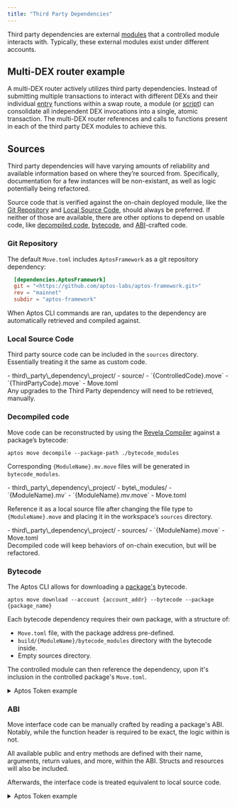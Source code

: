 ```yaml
---
title: "Third Party Dependencies"
---
```



Third party dependencies are external [modules](/build/smart-contracts/book/modules-and-scripts) that a controlled module interacts with. Typically, these external modules exist under different accounts.

## Multi-DEX router example

A multi-DEX router actively utilizes third party dependencies. Instead of submitting multiple transactions to interact with different DEXs and their individual [entry](/build/smart-contracts/book/functions.mdx#entry-modifier) functions within a swap route, a module (or [script](/build/smart-contracts/book/modules-and-scripts.mdx#scripts)) can consolidate all independent DEX invocations into a single, atomic transaction. The multi-DEX router references and calls to functions present in each of the third party DEX modules to achieve this.

## Sources

Third party dependencies will have varying amounts of reliability and available information based on where they’re sourced from. Specifically, documentation for a few instances will be non-existant, as well as logic potentially being refactored.

Source code that is verified against the on-chain deployed module, like the [Git Repository](#git-repository) and [Local Source Code](#local-source-code), should always be preferred. If neither of those are available, there are other options to depend on usable code, like [decompiled code](#decompiled-code), [bytecode](#bytecode), and [ABI](#abi)-crafted code.

### Git Repository

The default `Move.toml` includes `AptosFramework` as a git repository dependency:

```toml filename="Move.toml"
  [dependencies.AptosFramework]
  git = "<https://github.com/aptos-labs/aptos-framework.git>"
  rev = "mainnet"
  subdir = "aptos-framework"
```

When Aptos CLI commands are ran, updates to the dependency are automatically retrieved and compiled against.

### Local Source Code

Third party source code can be included in the `sources` directory. Essentially treating it the same as custom code.

<FileTree>
  - third\_party\_dependency\_project/
    - source/
      - `{ControlledCode}.move`
      - `{ThirdPartyCode}.move`
    - Move.toml
</FileTree>

<Aside type="caution" emoji="⚠️">
  Any upgrades to the Third Party dependency will need to be retrieved, manually.
</Aside>

### Decompiled code

Move code can be reconstructed by using the [Revela Compiler](https://aptoslabs.medium.com/move-revealed-the-revela-decompiler-b206eaf48b45#27ad) against a package’s bytecode:

```shellscript filename="Terminal"
aptos move decompile --package-path ./bytecode_modules
```

Corresponding `{ModuleName}.mv.move` files will be generated in `bytecode_modules`.

<FileTree>
  - third\_party\_dependency\_project/
    - byte\_modules/
      - `{ModuleName}.mv`
      - `{ModuleName}.mv.move`
    - Move.toml
</FileTree>

Reference it as a local source file after changing the file type to `{ModuleName}.move` and placing it in the workspace’s `sources` directory.

<FileTree>
  - third\_party\_dependency\_project/
    - sources/
      - `{ModuleName}.move`
    - Move.toml
</FileTree>

<Aside type="note" emoji="ℹ️">
  Decompiled code will keep behaviors of on-chain execution, but will be refactored.
</Aside>

### Bytecode

The Aptos CLI allows for downloading a [package's](/build/smart-contracts/book/packages) bytecode.

```shellscript filename="Terminal"
aptos move download --account {account_addr} --bytecode --package {package_name}
```

Each bytecode dependency requires their own package, with a structure of:

- `Move.toml` file, with the package address pre-defined.
- `build/{ModuleName}/bytecode_modules` directory with the bytecode inside.
- Empty sources directory.

The controlled module can then reference the dependency, upon it's inclusion in the controlled package's `Move.toml`.

<details>
  <summary>Aptos Token example</summary>

  A controlled `invoking_code.move` module interacts with the external `aptos_token` module:

  ```move filename="invoking_code.move"
  module invoker::invoking_code {
      use aptos_token_objects_addr::aptos_token;

      public entry fun wrapper_add_property(): u64 {
          aptos_token::add_property(...);
      }
  }
  ```

  The below command retrieves the necessary [AptosTokenObjects package](https://explorer.aptoslabs.com/account/0x4/modules/code/aptos_token/mint?network=mainnet) bytecode from the Mainnet.

  ```shellscript filename="Terminal"
  aptos move download --account 0x4 \
  --bytecode --package AptosTokenObjects \
  --output-dir ./aptos_token_bytecode_output/
  ```

  <FileTree>
    - invoking\_code/
      - aptos\_token\_bytecode\_output/
        - byte\_modules/
          - aptos\_token.mv
      - sources/
        - invoking\_code.move
      - Move.toml
  </FileTree>

  The created dependency package structure and contents for `aptos_token` is:

  <FileTree>
    - aptos\_token\_objects\_addr/
      - build/
        - aptos\_token/
          - bytecode\_modules/
            - aptos\_token.mv
      - sources/
        - ...
      - Move.toml
    - invoking\_code/
      - aptos\_token\_bytecode\_output/
        - byte\_modules/
          - aptos\_token.mv
          - aptos\_token.mv.move
          - ...
      - sources/
        - invoking\_code.move
      - Move.toml
  </FileTree>

  ```toml filename="aptos_token_objects_addr/Move.toml"
  [package]
  name = "aptos_token"
  version = "0.0.0"
  [addresses]
  aptos_token_module_addr = "0x4"
  ```

  The dependency list from the controlled `invoking_code.move` module will include a local reference to the bytecode package, allowing for compilation.

  ```toml filename="invoking_code/Move.toml"
  [package]
  name = "invoking_code"
  [addresses]
  invoker = "_"
  [dependencies]
  aptos_token = { local = "../aptos_token_objects_addr" }
  ```
</details>

### ABI

Move interface code can be manually crafted by reading a package's ABI. Notably, while the function header is required to be exact, the logic within is not.

<Aside type="note" emoji="ℹ️">
  All available public and entry methods are defined with their name, arguments, return values, and more, within the ABI. Structs and resources will also be included.
</Aside>

Afterwards, the interface code is treated equivalent to local source code.

<details>
  <summary>Aptos Token example</summary>

  Below is a portion of the `AptosTokenObjects` ABI, gathered from the [Aptos Explorer](https://explorer.aptoslabs.com/account/0x0000000000000000000000000000000000000000000000000000000000000004/modules/code/aptos_token?network=mainnet#:~:text=1114-,ABI,-%7B):

  ```json
  {
  "address": "0x4",
  "name": "aptos_token",
  "friends": [],
  "exposed_functions": [
      {
      "name": "add_property",
      "visibility": "public",
      "is_entry": true,
      "is_view": false,
      "generic_type_params": [
          {
          "constraints": [
              "key"
          ]
          }
      ],
      "params": [
          "&signer",
          "0x1::object::Object<T0>",
          "0x1::string::String",
          "0x1::string::String",
          "vector<u8>"
      ],
      "return": []
      },
      ...
  ]
  }
  ```

  An interface Move file can be handwritten and treated as a source file. Looking similar to:

  ```move
  module 0x4::aptos_token {
      // ...
      public entry fun add_property<T: key>(
          creator: &signer,
          token: Object<T>,
          key: String,
          type: String,
          value: vector<u8>,
      ) acquires AptosCollection, AptosToken {
          abort 0
      }
  }
  ```

  <FileTree>
    - third\_party\_dependency\_project/
      - source/
        - `{ControlledCode}.move`
        - aptos\_token.move
      - Move.toml
  </FileTree>
</details>
